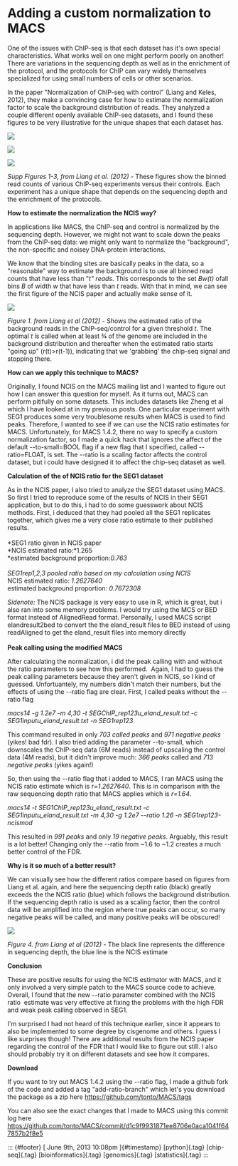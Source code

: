 

Adding a custom normalization to MACS
=====================================

One of the issues with ChIP-seq is that each dataset has it's own
special characteristics. What works well on one might perform poorly on
another! There are variations in the sequencing depth as well as in the
enrichment of the protocol, and the protocols for ChIP can vary widely
themselves specialized for using small numbers of cells or other
scenarios.

In the paper "Normalization of ChIP-seq with control" (Liang and Keles,
2012), they make a convincing case for how to estimate the normalization
factor to scale the background distribution of reads. They analyzed a
couple different openly available ChIP-seq datasets, and I found these
figures to be very illustrative for the unique shapes that each dataset
has.

![](https://64.media.tumblr.com/0320609f2578b7b1c1e1fbf374aeaf52/f0d5ac36bf6ed6c6-a2/s540x810/ba8bfea74ab5a40d516d766ddfe6f52bfcaa3458.png)

![](https://64.media.tumblr.com/f5715129b10d81cbc17508c3963028b7/f0d5ac36bf6ed6c6-a8/s540x810/cd53cfd832cdc808dfc076e9c9a4bc0dbeaa2ed4.png)

![](https://64.media.tumblr.com/5dc3ded50aaf36b426afd573f7908ae0/f0d5ac36bf6ed6c6-6e/s540x810/bdc88947dedfbc82eb9ff24f699aaa25e154776f.png)

*Supp Figures 1-3, from Liang et al. (2012) -* These figures show the
binned read counts of various ChIP-seq experiments versus their
controls. Each experiment has a unique shape that depends on the
sequencing depth and the enrichment of the protocols.

**How to estimate the normalization the NCIS way?**

In applications like MACS, the ChIP-seq and control is normalized by the
sequencing depth. However, we might not want to scale down the peaks
from the ChIP-seq data: we might only want to normalize the
"background", the non-specific and noisey DNA-protein interactions.

We know that the binding sites are basically peaks in the data, so a
"reasonable" way to estimate the background is to use all binned read
counts that have less than "*t" reads*. This corresponds to the set
*Bw(t)* ofall bins *B* of width *w* that have less than *t* reads. With
that in mind, we can see the first figure of the NCIS paper and actually
make sense of it.

![](https://64.media.tumblr.com/430f7e98dde0a2e97d47a23035f0260d/f0d5ac36bf6ed6c6-9f/s540x810/9125d7fa9a91fc74c010c430ca58ee0f1698c048.png)

*Figure 1. from Liang et al (2012)* - Shows the estimated ratio of the
background reads in the ChIP-seq/control for a given threshold *t*. The
optimal *t* is called when at least ¾ of the genome are included in the
background distribution and thereafter when the estimated ratio starts
"going up" (r(t)\>r(t-1)), indicating that we 'grabbing' the chip-seq
signal and stopping there.

**How can we apply this technique to MACS?**

Originally, I found NCIS on the MACS mailing list and I wanted to figure
out how I can answer this question for myself. As it turns out, MACS can
perform pitifully on some datasets. This includes datasets like Zheng et
al which I have looked at in my previous posts. One particular
experiment with SEG1 produces some very troublesome results when MACS is
used to find peaks. Therefore, I wanted to see if we can use the NCIS
ratio estimates for MACS. Unfortunately, for MACS 1.4.2, there no way to
specify a custom normalization factor, so I made a quick hack that
ignores the affect of the default --to-small=BOOL flag if a new flag
that I specified, called --ratio=FLOAT, is set. The --ratio is a scaling
factor affects the control dataset, but i could have designed it to
affect the chip-seq dataset as well.

**Calculation of the of NCIS ratio for the SEG1 dataset**

As in the NCIS paper, I also tried to analyze the SEG1 dataset using
MACS. So first I tried to reproduce some of the results of NCIS in their
SEG1 application, but to do this, i had to do some guesswork about NCIS
methods. First, i deduced that they had pooled all the SEG1 replicates
together, which gives me a very close ratio estimate to their published
results.\
\
*SEG1 ratio given in NCIS paper\
*NCIS estimated ratio:*1.265\
*estimated background proportion:*0.763*\
\
*SEG1rep1,2,3 pooled ratio based on my calculation using NCIS*\
NCIS estimated ratio: *1.2627640*\
estimated background proportion: *0.7672308*

*Sidenote:* The NCIS package is very easy to use in R, which is great,
but i also ran into some memory problems. I would try using the MCS or
BED format instead of AlignedRead format. Personally, I used MACS script
elandresult2bed to convert the the eland\_result files to BED instead of
using readAligned to get the eland\_result files into memory directly\
\
**Peak calling using the modified MACS**

After calculating the normalization, i did the peak calling with and
without the ratio parameters to see how this performed.  Again, I had to
guess the peak calling parameters because they aren't given in NCIS, so
I kind of guessed. Unfortuantely, my numbers didn't match their numbers,
but the effects of using the --ratio flag are clear. First, I called
peaks without the --ratio flag

*macs14 -g 1.2e7 -m 4,30 -t SEGChIP\_rep123u\_eland\_result.txt -c
SEG1inputu\_eland\_result.txt -n SEG1rep123*

This command resulted in only *703 called peaks* and *971 negative
peaks* (yikes! bad fdr). I also tried adding the parameter --to-small,
which downscales the ChIP-seq data (6M reads) instead of upscaling the
control data (4M reads), but it didn't improve much: *366 peaks* called
and *713 negative peaks* (yikes again!)

So, then using the --ratio flag that i added to MACS, I ran MACS using
the NCIS ratio estimate which is *r=1.2627640*. This is in comparison
with the raw sequencing depth ratio that MACS applies which is *r=1.64*.

*macs14 -t SEG1ChIP\_rep123u\_eland\_result.txt -c
SEG1inputu\_eland\_result.txt -m 4,30 -g 1.2e7 --ratio 1.26 -n
SEG1rep123-ncismod*

This resulted in *991 peaks* and only *19 negative peaks*. Arguably,
this result is a lot better! Changing only the --ratio from \~1.6 to
\~1.2 creates a much better control of the FDR.

**Why is it so much of a better result?**

We can visually see how the different ratios compare based on figures
from Liang et al. again, and here the sequencing depth ratio (black)
greatly exceeds the the NCIS ratio (blue) which follows the background
distribution. If the sequencing depth ratio is used as a scaling factor,
then the control data will be amplified into the region where true peaks
can occur, so many negative peaks will be called, and many positive
peaks will be obscured!

![](https://64.media.tumblr.com/40192ff1491a0b90777a0e4efb3128ca/f0d5ac36bf6ed6c6-92/s540x810/70bf1f948b3c018b5e1737345fb4df3d82169faf.png)

*Figure 4. from Liang et al (2012)* - The black line represents the
difference in sequencing depth, the blue line is the NCIS estimate

**Conclusion**

These are positive results for using the NCIS estimator with MACS, and
it only involved a very simple patch to the MACS source code to achieve.
Overall, I found that the new --ratio parameter combined with the NCIS
ratio  estimate was very effective at fixing the problems with the high
FDR and weak peak calling observed in SEG1.

I'm surprised I had not heard of this technique earlier, since it
appears to also be implemented to some degree by cisgenome and others. I
guess I like surprises though! There are additional results from the
NCIS paper regarding the control of the FDR that I would like to figure
out still. I also should probably try it on different datasets and see
how it compares.

**Download**

If you want to try out MACS 1.4.2 using the --ratio flag, I made a
github fork of the code and added a tag "add-ratio-branch" which let's
you download the package as a zip here
<https://github.com/tonto/MACS/tags>

You can also see the exact changes that I made to MACS using this commit
log here
<https://github.com/tonto/MACS/commit/d1c9f9931871ee8706e0aca1041f647857b2f8e5>

::: {#footer}
[ June 9th, 2013 10:08pm ]{#timestamp} [python]{.tag} [chip-seq]{.tag}
[bioinformatics]{.tag} [genomics]{.tag} [statistics]{.tag}
:::


